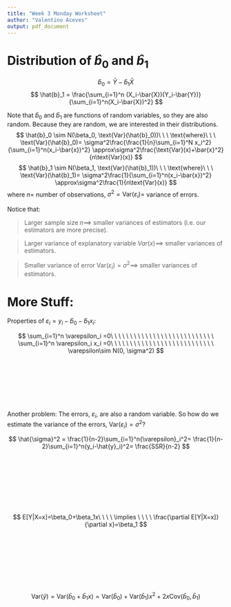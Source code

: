 ```yaml
---
title: "Week 3 Monday Worksheet"
author: "Valentino Aceves"
output: pdf_document
---
```


# Distribution of $\hat{b}_0$ and $\hat{b}_1$

$$
\hat{b}_0 = \bar{Y}- \hat{b}_1 \bar{X}
$$
$$
\hat{b}_1 = \frac{\sum_{i=1}^n (X_i-\bar{X})(Y_i-\bar{Y})}{\sum_{i=1}^n(X_i-\bar{X})^2}
$$

Note that $\hat{b}_0$ and $\hat{b}_1$ are functions of random variables, so they are also random. Because they are random, we are interested in their distributions.
$$
\hat{b}_0 \sim N(\beta_0, \text{Var}(\hat{b}_0))\ \ \ \text{where}\ \ \ \text{Var}(\hat{b}_0)=
\sigma^2\frac{\frac{1}{n}\sum_{i=1}^N x_i^2}{\sum_{i=1}^n(x_i-\bar{x})^2}
\approx\sigma^2\frac{\text{Var}(x)+\bar{x}^2}{n\text{Var}(x)}
$$
$$
\hat{b}_1 \sim N(\beta_1, \text{Var}(\hat{b}_1))\ \ \ \text{where}\ \ \ \text{Var}(\hat{b}_1)=
\sigma^2\frac{1}{\sum_{i=1}^n(x_i-\bar{x})^2}
\approx\sigma^2\frac{1}{n\text{Var}(x)}
$$
where $n=$ number of observations, $\sigma^2=\text{Var}(\varepsilon_i)=$ variance of errors.

Notice that:

> Larger sample size $n \implies$ smaller variances of estimators (i.e. our estimators are more precise).

> Larger variance of explanatory variable $Var(x) \implies$ smaller variances of estimators.

> Smaller variance of error $\text{Var}(\varepsilon_i)=\sigma^2 \implies$ smaller variances of estimators.

\newpage

# More Stuff:


Properties of $\varepsilon_i = y_i - \hat{b}_0-\hat{b}_1x_i$:

$$
\sum_{i=1}^n \varepsilon_i =0\ \ \ \ \ \ \ \ \ \ \ \ \ \ \ \ \ \ \ \ \ \ \ \ \ \ \ \sum_{i=1}^n \varepsilon_i x_i =0\ \ \ \ \ \ \ \ \ \ \ \ \ \ \ \ \ \ \ \ \ \ \ \ \ \ \ \varepsilon\sim N(0, \sigma^2)
$$

\
\
\
\
\
\



Another problem: The errors, $\varepsilon_i$, are also a random variable. So how do we estimate the variance of the errors, $\text{Var}(\varepsilon_i)=\sigma^2$?

$$
\hat{\sigma}^2 = \frac{1}{n-2}\sum_{i=1}^n{\varepsilon}_i^2= \frac{1}{n-2}\sum_{i=1}^n(y_i-\hat{y}_i)^2= \frac{SSR}{n-2}
$$


\
\
\
\
\
\
\

$$
E[Y|X=x]=\beta_0+\beta_1x\ \ \ \ \implies \ \ \ \ \frac{\partial E[Y|X=x]}{\partial x}=\beta_1
$$

\
\
\
\
\
\
\


$$
\text{Var}(\hat{y})=\text{Var}(\hat{b}_0+\hat{b}_1x)=\text{Var}(\hat{b}_0)+\text{Var}(\hat{b}_1)x^2+2x\text{Cov}(\hat{b}_0, \hat{b}_1)
$$


